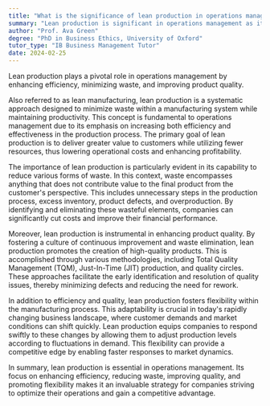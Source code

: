 ```yaml
---
title: "What is the significance of lean production in operations management?"
summary: "Lean production is significant in operations management as it enhances efficiency, reduces waste, and improves product quality."
author: "Prof. Ava Green"
degree: "PhD in Business Ethics, University of Oxford"
tutor_type: "IB Business Management Tutor"
date: 2024-02-25
---
```


Lean production plays a pivotal role in operations management by enhancing efficiency, minimizing waste, and improving product quality.

Also referred to as lean manufacturing, lean production is a systematic approach designed to minimize waste within a manufacturing system while maintaining productivity. This concept is fundamental to operations management due to its emphasis on increasing both efficiency and effectiveness in the production process. The primary goal of lean production is to deliver greater value to customers while utilizing fewer resources, thus lowering operational costs and enhancing profitability.

The importance of lean production is particularly evident in its capability to reduce various forms of waste. In this context, waste encompasses anything that does not contribute value to the final product from the customer's perspective. This includes unnecessary steps in the production process, excess inventory, product defects, and overproduction. By identifying and eliminating these wasteful elements, companies can significantly cut costs and improve their financial performance.

Moreover, lean production is instrumental in enhancing product quality. By fostering a culture of continuous improvement and waste elimination, lean production promotes the creation of high-quality products. This is accomplished through various methodologies, including Total Quality Management (TQM), Just-In-Time (JIT) production, and quality circles. These approaches facilitate the early identification and resolution of quality issues, thereby minimizing defects and reducing the need for rework.

In addition to efficiency and quality, lean production fosters flexibility within the manufacturing process. This adaptability is crucial in today's rapidly changing business landscape, where customer demands and market conditions can shift quickly. Lean production equips companies to respond swiftly to these changes by allowing them to adjust production levels according to fluctuations in demand. This flexibility can provide a competitive edge by enabling faster responses to market dynamics.

In summary, lean production is essential in operations management. Its focus on enhancing efficiency, reducing waste, improving quality, and promoting flexibility makes it an invaluable strategy for companies striving to optimize their operations and gain a competitive advantage.
    